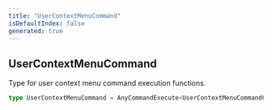 ```yaml
---
title: "UserContextMenuCommand"
isDefaultIndex: false
generated: true
---
```



<!-- This file was generated from the CommandKit source. Do not modify. Instead, re-run the "docgen" script -->


## UserContextMenuCommand

<GenerationInfo sourceFile="packages/commandkit/src/app/commands/Context.ts" sourceLine="180" packageName="commandkit" />

Type for user context menu command execution functions.

```ts title="Signature"
type UserContextMenuCommand = AnyCommandExecute<UserContextMenuCommandContext>
```
